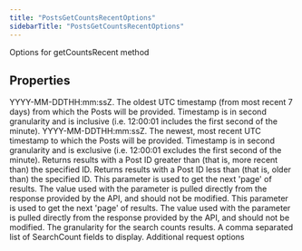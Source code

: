 ```yaml
---
title: "PostsGetCountsRecentOptions"
sidebarTitle: "PostsGetCountsRecentOptions"
---
```


Options for getCountsRecent method

## Properties

<ParamField name="startTime" type="`string`">
YYYY-MM-DDTHH:mm:ssZ. The oldest UTC timestamp (from most recent 7 days) from which the Posts will be provided. Timestamp is in second granularity and is inclusive (i.e. 12:00:01 includes the first second of the minute).
</ParamField>





<ParamField name="endTime" type="`string`">
YYYY-MM-DDTHH:mm:ssZ. The newest, most recent UTC timestamp to which the Posts will be provided. Timestamp is in second granularity and is exclusive (i.e. 12:00:01 excludes the first second of the minute).
</ParamField>





<ParamField name="sinceId" type="`string`">
Returns results with a Post ID greater than (that is, more recent than) the specified ID.
</ParamField>





<ParamField name="untilId" type="`string`">
Returns results with a Post ID less than (that is, older than) the specified ID.
</ParamField>





<ParamField name="nextToken" type="`string`">
This parameter is used to get the next 'page' of results. The value used with the parameter is pulled directly from the response provided by the API, and should not be modified.
</ParamField>





<ParamField name="paginationToken" type="`string`">
This parameter is used to get the next 'page' of results. The value used with the parameter is pulled directly from the response provided by the API, and should not be modified.
</ParamField>





<ParamField name="granularity" type="`string`">
The granularity for the search counts results.
</ParamField>





<ParamField name="searchCountfields" type="`any`[]">
A comma separated list of SearchCount fields to display.
</ParamField>





<ParamField name="requestOptions" type="[`RequestOptions`](/xdks/typescript/reference/interfaces/RequestOptions)">
Additional request options
</ParamField>



